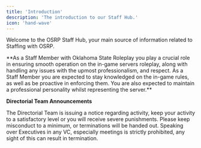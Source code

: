 ```yaml
---
title: 'Introduction'
description: 'The introduction to our Staff Hub.'
icon: 'hand-wave'
---
```


Welcome to the OSRP Staff Hub, your main source of information related to Staffing with OSRP.
<Frame type="glass">
**As a Staff Member with Oklahoma State Roleplay you play a crucial role in ensuring smooth operation on the in-game servers roleplay, along with handling any issues with the upmost professionalism, and respect. As a Staff Member you are expected to stay knowledged on the in-game rules, as well as be proactive in enforcing them. You are also expected to maintain a professional personality whilst representing the server.**
</Frame>

<Info>**Directorial Team Announcements**</Info>

<CardGroup cols={2}>
  <Card title="Activity" icon="square-1">
    The Directorial Team is issuing a notice regarding activity, keep your activity to a satisfactory level or you will receive severe punishments.
  </Card>
  <Card title="Misconduct" icon="square-2">
    Please keep misconduct to a minimum, or terminations will be handed out.
  </Card>
  <Card title="Speaking over Executives" icon="square-3">
    Speaking over Executives in any VC, especially meetings is strictly prohibited, any sight of this can result in termination.
  </Card>
</CardGroup>

